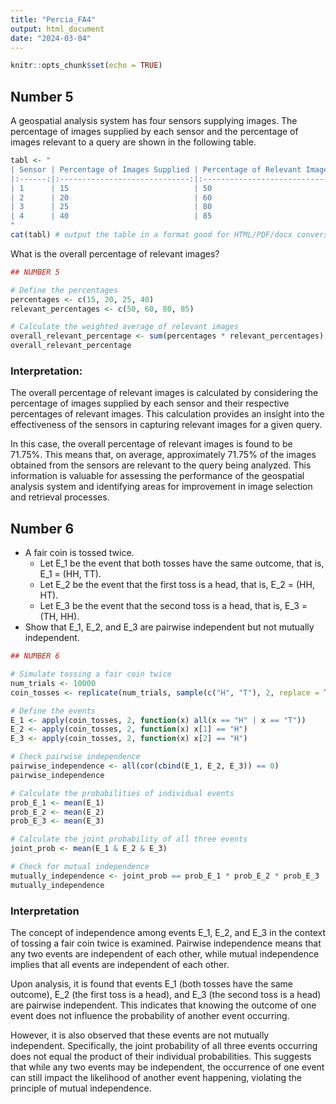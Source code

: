 ---
title: "Percia_FA4"
output: html_document
date: "2024-03-04"
---

```{r setup, include=FALSE}
knitr::opts_chunk$set(echo = TRUE)
```

## Number 5

A geospatial analysis system has four sensors supplying images. The percentage of images supplied by each sensor and the percentage of images relevant to a query are shown in the following table.

```{r table2, echo=FALSE, message=FALSE, warnings=FALSE, results='asis'}
tabl <- "
| Sensor | Percentage of Images Supplied | Percentage of Relevant Images |
|:------:|:-----------------------------:|:-----------------------------:|
| 1      | 15                            | 50                            |
| 2      | 20                            | 60                            |
| 3      | 25                            | 80                            |
| 4      | 40                            | 85                            |
"
cat(tabl) # output the table in a format good for HTML/PDF/docx conversion
```

What is the overall percentage of relevant images?

```{r}
## NUMBER 5

# Define the percentages
percentages <- c(15, 20, 25, 40)
relevant_percentages <- c(50, 60, 80, 85)

# Calculate the weighted average of relevant images
overall_relevant_percentage <- sum(percentages * relevant_percentages) / sum(percentages)
overall_relevant_percentage
```

### Interpretation:

The overall percentage of relevant images is calculated by considering the percentage of images supplied by each sensor and their respective percentages of relevant images. This calculation provides an insight into the effectiveness of the sensors in capturing relevant images for a given query.

In this case, the overall percentage of relevant images is found to be 71.75%. This means that, on average, approximately 71.75% of the images obtained from the sensors are relevant to the query being analyzed. This information is valuable for assessing the performance of the geospatial analysis system and identifying areas for improvement in image selection and retrieval processes.

## Number 6

+ A fair coin is tossed twice.
  + Let E_1 be the event that both tosses have the same outcome, that is, E_1 = (HH, TT).
  + Let E_2 be the event that the first toss is a head, that is, E_2 = (HH, HT).
  + Let E_3 be the event that the second toss is a head, that is, E_3 = (TH, HH).
+ Show that E_1, E_2, and E_3 are pairwise independent but not mutually independent.

``` {r}
## NUMBER 6

# Simulate tossing a fair coin twice
num_trials <- 10000
coin_tosses <- replicate(num_trials, sample(c("H", "T"), 2, replace = TRUE))

# Define the events
E_1 <- apply(coin_tosses, 2, function(x) all(x == "H" | x == "T"))
E_2 <- apply(coin_tosses, 2, function(x) x[1] == "H")
E_3 <- apply(coin_tosses, 2, function(x) x[2] == "H")

# Check pairwise independence
pairwise_independence <- all(cor(cbind(E_1, E_2, E_3)) == 0)
pairwise_independence

# Calculate the probabilities of individual events
prob_E_1 <- mean(E_1)
prob_E_2 <- mean(E_2)
prob_E_3 <- mean(E_3)

# Calculate the joint probability of all three events
joint_prob <- mean(E_1 & E_2 & E_3)

# Check for mutual independence
mutually_independence <- joint_prob == prob_E_1 * prob_E_2 * prob_E_3
mutually_independence
```

### Interpretation

The concept of independence among events E_1, E_2, and E_3 in the context of tossing a fair coin twice is examined. Pairwise independence means that any two events are independent of each other, while mutual independence implies that all events are independent of each other.

Upon analysis, it is found that events E_1 (both tosses have the same outcome), E_2 (the first toss is a head), and E_3 (the second toss is a head) are pairwise independent. This indicates that knowing the outcome of one event does not influence the probability of another event occurring.

However, it is also observed that these events are not mutually independent. Specifically, the joint probability of all three events occurring does not equal the product of their individual probabilities. This suggests that while any two events may be independent, the occurrence of one event can still impact the likelihood of another event happening, violating the principle of mutual independence.